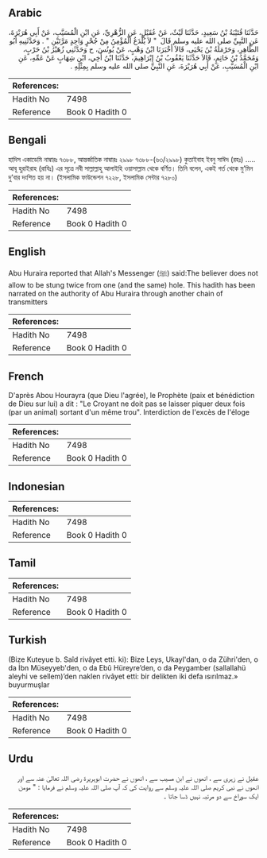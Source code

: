 ## Arabic


<div dir="rtl" lang="ar" style={{fontSize:'larger',backgroundColor:'#f8f9fa',padding:20}}>
حَدَّثَنَا قُتَيْبَةُ بْنُ سَعِيدٍ، حَدَّثَنَا لَيْثٌ، عَنْ عُقَيْلٍ، عَنِ الزُّهْرِيِّ، عَنِ ابْنِ الْمُسَيَّبِ، عَنْ أَبِي هُرَيْرَةَ، عَنِ النَّبِيِّ صلى الله عليه وسلم قَالَ ‏ "‏ لاَ يُلْدَغُ الْمُؤْمِنُ مِنْ جُحْرٍ وَاحِدٍ مَرَّتَيْنِ ‏"‏ ‏.‏ وَحَدَّثَنِيهِ أَبُو الطَّاهِرِ، وَحَرْمَلَةُ بْنُ يَحْيَى، قَالاَ أَخْبَرَنَا ابْنُ وَهْبٍ، عَنْ يُونُسَ، ح وَحَدَّثَنِي زُهَيْرُ بْنُ حَرْبٍ، وَمُحَمَّدُ بْنُ حَاتِمٍ، قَالاَ حَدَّثَنَا يَعْقُوبُ بْنُ إِبْرَاهِيمَ، حَدَّثَنَا ابْنُ أَخِي، ابْنِ شِهَابٍ عَنْ عَمِّهِ، عَنِ ابْنِ الْمُسَيَّبِ، عَنْ أَبِي هُرَيْرَةَ، عَنِ النَّبِيِّ صلى الله عليه وسلم بِمِثْلِهِ ‏.‏
</div>
<div style={{backgroundColor:'#f8f9fa',padding:20, marginBottom: 10}}><table> <thead> <tr> <th>References:</th> <th></th> </tr> </thead> <tbody><tr><td>Hadith No</td><td>7498</td></tr><tr><td>Reference</td><td>Book 0 Hadith 0</td></tr></tbody></table></div>

## Bengali


<div dir="ltr" lang="bn" style={{fontSize:'larger',backgroundColor:'#f8f9fa',padding:20}}>
হাদিস একাডেমি নাম্বারঃ ৭৩৮৮, আন্তর্জাতিক নাম্বারঃ ২৯৯৮ ৭৩৮৮-(৬৩/২৯৯৮) কুতাইবাহ ইবনু সাঈদ (রহঃ) ..... আবূ হুরাইরাহ (রাযিঃ) এর সূত্রে নবী সাল্লাল্লাহু আলাইহি ওয়াসাল্লাম থেকে বর্ণিত। তিনি বলেন, একই গর্ত থেকে মু’মিন দু’বার দংশিত হয় না। (ইসলামিক ফাউন্ডেশন ৭২২৮, ইসলামিক সেন্টার ৭২৮০)
</div>
<div style={{backgroundColor:'#f8f9fa',padding:20, marginBottom: 10}}><table> <thead> <tr> <th>References:</th> <th></th> </tr> </thead> <tbody><tr><td>Hadith No</td><td>7498</td></tr><tr><td>Reference</td><td>Book 0 Hadith 0</td></tr></tbody></table></div>

## English


<div dir="ltr" lang="en" style={{fontSize:'larger',backgroundColor:'#f8f9fa',padding:20}}>
Abu Huraira reported that Allah's Messenger (ﷺ) said:The believer does not allow to be stung twice from one (and the same) hole. This hadith has been narrated on the authority of Abu Huraira through another chain of transmitters
</div>
<div style={{backgroundColor:'#f8f9fa',padding:20, marginBottom: 10}}><table> <thead> <tr> <th>References:</th> <th></th> </tr> </thead> <tbody><tr><td>Hadith No</td><td>7498</td></tr><tr><td>Reference</td><td>Book 0 Hadith 0</td></tr></tbody></table></div>

## French


<div dir="ltr" lang="fr" style={{fontSize:'larger',backgroundColor:'#f8f9fa',padding:20}}>
D'après Abou Hourayra (que Dieu l'agrée), le Prophète (paix et bénédiction de Dieu sur lui) a dit : "Le Croyant ne doit pas se laisser piquer deux fois (par un animal) sortant d'un même trou". Interdiction de l'excès de l'éloge
</div>
<div style={{backgroundColor:'#f8f9fa',padding:20, marginBottom: 10}}><table> <thead> <tr> <th>References:</th> <th></th> </tr> </thead> <tbody><tr><td>Hadith No</td><td>7498</td></tr><tr><td>Reference</td><td>Book 0 Hadith 0</td></tr></tbody></table></div>

## Indonesian


<div dir="ltr" lang="id" style={{fontSize:'larger',backgroundColor:'#f8f9fa',padding:20}}>

</div>
<div style={{backgroundColor:'#f8f9fa',padding:20, marginBottom: 10}}><table> <thead> <tr> <th>References:</th> <th></th> </tr> </thead> <tbody><tr><td>Hadith No</td><td>7498</td></tr><tr><td>Reference</td><td>Book 0 Hadith 0</td></tr></tbody></table></div>

## Tamil


<div dir="ltr" lang="ta" style={{fontSize:'larger',backgroundColor:'#f8f9fa',padding:20}}>

</div>
<div style={{backgroundColor:'#f8f9fa',padding:20, marginBottom: 10}}><table> <thead> <tr> <th>References:</th> <th></th> </tr> </thead> <tbody><tr><td>Hadith No</td><td>7498</td></tr><tr><td>Reference</td><td>Book 0 Hadith 0</td></tr></tbody></table></div>

## Turkish


<div dir="ltr" lang="tr" style={{fontSize:'larger',backgroundColor:'#f8f9fa',padding:20}}>
(Bize Kuteyue b. Saîd rivâyet etti. ki): Bize Leys, Ukayl'dan, o da Zühri'den, o da İbn Müseyyeb'den, o da Ebû Hüreyre’den, o da Peygamber (sallallahü aleyhi ve sellem)’den naklen rivâyet etti: bir delikten iki defa ısırılmaz.» buyurmuşlar
</div>
<div style={{backgroundColor:'#f8f9fa',padding:20, marginBottom: 10}}><table> <thead> <tr> <th>References:</th> <th></th> </tr> </thead> <tbody><tr><td>Hadith No</td><td>7498</td></tr><tr><td>Reference</td><td>Book 0 Hadith 0</td></tr></tbody></table></div>

## Urdu


<div dir="rtl" lang="ur" style={{fontSize:'larger',backgroundColor:'#f8f9fa',padding:20}}>
عقیل نے زہری سے ، انھوں نے ابن مسیب سے ، انھوں نے حضرت ابوہریرۃ رضی اللہ تعالیٰ عنہ سے اور انھوں نے نبی کریم صلی اللہ علیہ وسلم سے روایت کی کہ آپ صلی اللہ علیہ وسلم نے فرمایا : " مومن ایک سوراخ سے دو مرتبہ نہیں ڈسا جاتا ۔
</div>
<div style={{backgroundColor:'#f8f9fa',padding:20, marginBottom: 10}}><table> <thead> <tr> <th>References:</th> <th></th> </tr> </thead> <tbody><tr><td>Hadith No</td><td>7498</td></tr><tr><td>Reference</td><td>Book 0 Hadith 0</td></tr></tbody></table></div>